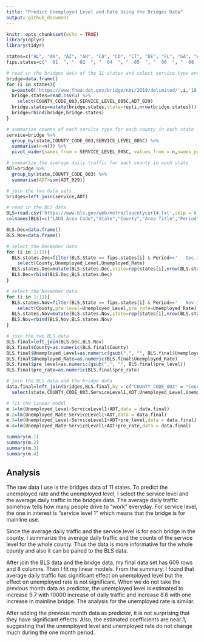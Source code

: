 ```yaml
---
title: "Predict Unemployed Level and Rate Using the Bridges Data"
output: github_document
---
```


```r
knitr::opts_chunk$set(echo = TRUE)
library(dplyr)
library(tidyr)
```

```r
states=c("AL", "AK", "AZ", "AR", "CA", "CO", "CT", "DE", "FL", "GA", "WI")
fips.states=c("  01  ", "  02  ", "  04  ", "  05  ", "  06  ", "  08  ", "  09  ", "  10  ", "  12  ", "  13  ", "  55  ")
```


```r
# read in the bridges data of the 11 states and select service type and average daily traffic 
bridge=data.frame()
for (i in states){
  u=paste0('https://www.fhwa.dot.gov/bridge/nbi/2018/delimited/',i,'18.txt')
  bridge.states=read.csv(u) %>% 
    select(COUNTY_CODE_003,SERVICE_LEVEL_005C,ADT_029) 
  bridge.states=mutate(bridge.states,state=rep(i,nrow(bridge.states)))
  bridge=rbind(bridge,bridge.states)
} 

# summarize counts of each service type for each county in each state 
service=bridge %>% 
  group_by(state,COUNTY_CODE_003,SERVICE_LEVEL_005C) %>% 
  summarise(n=n()) %>% 
  pivot_wider(names_from = SERVICE_LEVEL_005C, values_from = n,names_prefix = 'ServiceLevel')

# summarize the average daily traffic for each county in each state
ADT=bridge %>% 
  group_by(state,COUNTY_CODE_003) %>% 
  summarise(ADT=sum(ADT_029))

# join the two data sets
bridges=left_join(service,ADT)
```

```r
# read in the BLS data
BLS=read.csv('https://www.bls.gov/web/metro/laucntycur14.txt',skip = 6,sep = '|',header = F,colClasses = 'character')
colnames(BLS)=c("LAUS Area Code","State","County","Area Title","Period","Civilian_Labor_Force","Employed","Unemployed_Level","Unemployed_Rate")

BLS.Dec=data.frame()
BLS.Nov=data.frame()

# select the December data
for (i in 1:11){
  BLS.states.Dec=filter(BLS,State == fips.states[i] & Period=='   Dec-18  ') %>% 
    select(County,Unemployed_Level,Unemployed_Rate)
  BLS.states.Dec=mutate(BLS.states.Dec,state=rep(states[i],nrow(BLS.states.Dec)))
  BLS.Dec=rbind(BLS.Dec,BLS.states.Dec)
}

# select the November data
for (i in 1:11){
  BLS.states.Nov=filter(BLS,State == fips.states[i] & Period=='   Nov-18  ') %>% 
    select(County,pre_level=Unemployed_Level,pre_rate=Unemployed_Rate)
  BLS.states.Nov=mutate(BLS.states.Nov,state=rep(states[i],nrow(BLS.states.Nov)))
  BLS.Nov=rbind(BLS.Nov,BLS.states.Nov)  
}

# join the two BLS data
BLS.final=left_join(BLS.Dec,BLS.Nov)
BLS.final$County=as.numeric(BLS.final$County)
BLS.final$Unemployed_Level=as.numeric(gsub(",", "", BLS.final$Unemployed_Level))
BLS.final$Unemployed_Rate=as.numeric(BLS.final$Unemployed_Rate)
BLS.final$pre_level=as.numeric(gsub(",", "", BLS.final$pre_level))
BLS.final$pre_rate=as.numeric(BLS.final$pre_rate)
```

```r
# join the BLS data and the bridge data
data.final=left_join(bridges,BLS.final,by = c("COUNTY_CODE_003" = "County","state")) %>% 
  select(state,COUNTY_CODE_003,ServiceLevel1,ADT,Unemployed_Level,Unemployed_Rate,pre_level,pre_rate)
```

```r
# fit the linear model
m.1=lm(Unemployed_Level~ServiceLevel1+ADT,data = data.final)
m.2=lm(Unemployed_Rate~ServiceLevel1+ADT,data = data.final)
m.3=lm(Unemployed_Level~ServiceLevel1+ADT+pre_level,data = data.final)
m.4=lm(Unemployed_Rate~ServiceLevel1+ADT+pre_rate,data = data.final)
```

```r
summary(m.1)
summary(m.2)
summary(m.3)
summary(m.4)
```

## Analysis
The raw data I use is the bridges data of 11 states. To predict the unemployed rate and the unemployed level, I select the service level and the average daily traffic in the bridges data. The average daily traffic somehow tells how many people drive to "work" everyday. For service level, the one in interest is "service level 1" which means that the bridge is for mainline use.

Since the average daily traffic and the service level is for each bridge in the county, I summarize the average daily traffic and the counts of the service level for the whole county. Thus the data is more informative for the whole county and also it can be paired to the BLS data.

After join the BLS data and the bridge data, my final data set has 609 rows and 8 columns. Then I fit my linear models. From the summary, I found that average daily traffic has significant effect on unemployed level but the effect on unemployed rate is not significant. When we do not take the previous month data as predictor, the unemployed level is estimated to increase 9.7 with 10000 increase of daily traffic and increase 8.6 with one increase in mainline bridge. The analysis for the unemployed rate is similar.

After adding the previous month data as predictor, it is not surprising that they have significant effects. Also, the estimated coefficients are near 1, suggesting that the unemployed level and unemployed rate do not change much during the one month period. 

